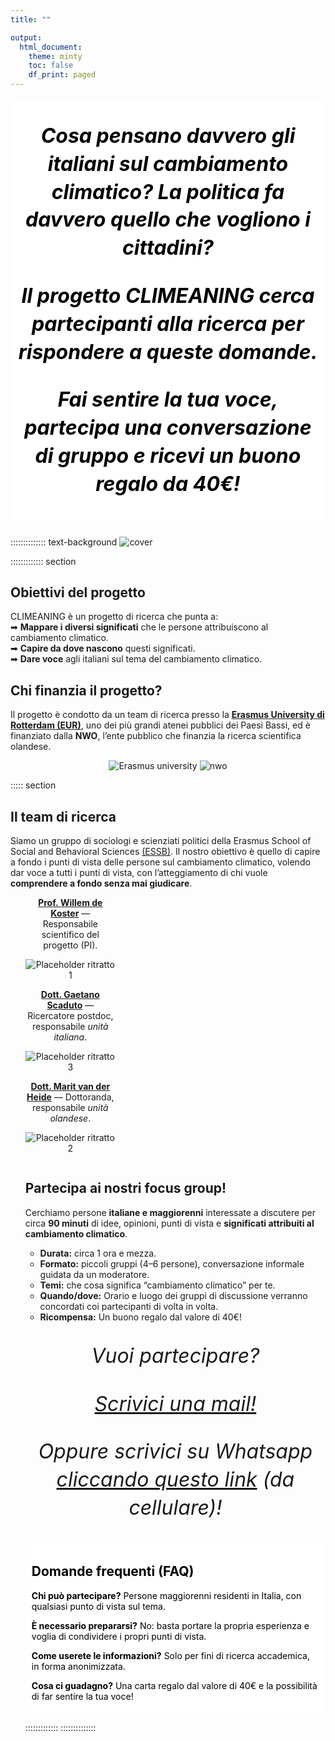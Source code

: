 ```yaml
---
title: ""

output:
  html_document:
    theme: minty
    toc: false
    df_print: paged
---
```


```{=html}
<style>
  body {
    background-image: url("background.jpg");
    background-attachment: fixed;
    background-size: cover;
    background-repeat: no-repeat;
  }

  /* intro callout */
  .text-background {
    background-color: rgba(255, 255, 255, 1);
    color: black;
    padding: 5px 10px;
    display: inline-block;
  }

  /* make the cards transparent and slightly wider */
  .grid > .card {
    background-color: rgba(255, 255, 255, 0.8); /* transparency */
    box-shadow: 0 4px 12px rgba(0,0,0,0.15);    /* optional soft shadow */
    border: none;
    padding: 1rem;
    border-radius: 12px;
  }

  /* widen the grid container itself */
  .grid {
    max-width: 1200px;     /* adjust as needed */
    margin-left: auto;
    margin-right: auto;
    gap: 1.5rem;           /* spacing between cards */
  }

  /* responsive columns: 1 on phone, 2 on tablet, 3 on desktop */
  @media (max-width: 640px) {
    .grid { grid-template-columns: 1fr; }
  }
  @media (min-width: 641px) and (max-width: 1024px) {
    .grid { grid-template-columns: repeat(2, 1fr); }
  }
  @media (min-width: 1025px) {
    .grid { grid-template-columns: repeat(3, 1fr); }
  }
  
  /* Mobile fixes */
  @media (max-width: 640px) {
    /* Make the intro box use the full width on phones */
    .text-background {
      display: block;       /* was inline-block */
      width: 100%;
      box-sizing: border-box;
      padding: 10px 12px;   /* keep the nice padded look */
    }

    /* Let each column take the full width when stacked */
    .columns > .column {
      width: 100% !important;
    }

    /* Center and size the photo nicely on mobile */
    .hero-photo {
      display: block;
      margin: 0.5rem auto 1rem;                 /* center */
      width: clamp(220px, 70vw, 360px);         /* responsive width */
      height: auto;
    }
  }
  
  .intro-line{
  font-style: italic;
  text-align: center;
  font-size: clamp(1.2rem, 1rem + 2vw, 2rem); /* ~20–32px responsive */
  line-height: 1.4;
  margin: 1rem auto 1.5rem;
  max-width: 900px; /* keeps it readable on wide screens */
  display: block;
}

 .pictures{
    text-align: center;
    display: block;
}

.center-text { text-align: center; }

/* Center standalone images */
.centered-img {
  display: block;
  margin: 0.5rem auto;
  height: auto; /* keep aspect ratio if you set width */
}

</style>
```

::: {.intro-line .text-background}
**Cosa pensano davvero gli italiani sul cambiamento climatico? La politica fa davvero quello che vogliono i cittadini?**

**Il progetto CLIMEANING cerca partecipanti alla ricerca per rispondere a queste domande.**

**Fai sentire la tua voce, partecipa una conversazione di gruppo e ricevi un buono regalo da 40€!**
:::

:::::::::::::: text-background
![](cover.jpg){alt="cover" fig-align="center"}

::::::::::::: section
<h2>**Obiettivi del progetto**</h2>

<p>

CLIMEANING è un progetto di ricerca che punta a:<br> ➡ <strong>Mappare i diversi significati</strong> che le persone attribuiscono al cambiamento climatico.<br> ➡ <strong>Capire da dove nascono</strong> questi significati.<br> ➡ <strong>Dare voce</strong> agli italiani sul tema del cambiamento climatico.

:::: section
<h2>**Chi finanzia il progetto**?</h2>

<p class="quote">

Il progetto è condotto da un team di ricerca presso la <strong> [Erasmus University di Rotterdam (EUR)](#0)</strong>, uno dei più grandi atenei pubblici dei Paesi Bassi, ed è finanziato dalla <strong>NWO</strong>, l'ente pubblico che finanzia la ricerca scientifica olandese.

</p>

::: {.centered-img .center-text}
<img src="erasmus.jpg" alt="Erasmus university"/> <img src="nwo.jpg" alt="nwo"/>
:::
::::

::::: section
<h2>**Il team di ricerca**</h2>

Siamo un gruppo di sociologi e scienziati politici della Erasmus School of Social and Behavioral Sciences [(ESSB)](https://www.eur.nl/en/essb). Il nostro obiettivo è quello di capire a fondo i punti di vista delle persone sul cambiamento climatico, volendo dar voce a tutti i punti di vista, con l'atteggiamento di chi vuole **comprendere a fondo senza mai giudicare**.

<ul>
:::: centered-img
::: center-text

::: {.column width="30%"}
<li><strong>[Prof. Willem de Koster](https://www.willemdekoster.nl/)</strong> — Responsabile scientifico del progetto (PI).</li>

<img src="dekoster.jpg" alt="Placeholder ritratto 1"/>
:::

::: {.column width="30%"}
<li><strong>[Dott. Gaetano Scaduto](https://gaetanoscaduto.quarto.pub/home/)</strong> — Ricercatore postdoc, responsabile <em>unità italiana</em>.</li>

<img src="gaetano.jpg" alt="Placeholder ritratto 3"/>
:::

::: {.column width="30%"}
<li><strong>[Dott. Marit van der Heide](https://www.eur.nl/people/marit-van-der-heide)</strong> — Dottoranda, responsabile <em>unità olandese</em>.</li>

<img src="marit.jpg" alt="Placeholder ritratto 2"/>

:::
:::
::::

::::: {#dettagli .section}
<h2>**Partecipa ai nostri focus group!**</h2>

<p class="lead">

Cerchiamo persone <strong>italiane e maggiorenni</strong> interessate a discutere per circa <strong>90 minuti</strong> di idee, opinioni, punti di vista e <strong>significati attribuiti al cambiamento climatico</strong>.

</p>

<ul>

<li><strong>Durata:</strong> circa 1 ora e mezza.</li>

<li><strong>Formato:</strong> piccoli gruppi (4–6 persone), conversazione informale guidata da un moderatore.</li>

<li><strong>Temi:</strong> che cosa significa “cambiamento climatico” per te.</li>

<li><strong>Quando/dove:</strong> Orario e luogo dei gruppi di discussione verranno concordati coi partecipanti di volta in volta.</li>

<li><strong>Ricompensa:</strong> Un buono regalo dal valore di 40€!</li>

</ul>

:::: quote
::: intro-line
Vuoi partecipare?

<p><a class="btn btn-primary btn-lg"
     href="mailto:scaduto@essb.eur.nl?subject=Interesse%20Focus%20Group%20CLIMEANING&body=Ciao%20Gaetano%2C%0Ami%20chiamo%20[Nome]%20e%20vorrei%20partecipare%20ai%20focus%20group.%0A%C2%B7%20Citt%C3%A0%3A%20%0A%C2%B7%20Disponibilit%C3%A0%3A%20%0A%C2%B7%20Contatto%20telefono%20(opz.)%3A%20%0A"
     aria-label="Invia email di interesse">Scrivici una mail!</a></p>

Oppure scrivici su Whatsapp [cliccando questo link](https://api.whatsapp.com/send?phone=+393208140513&text=Ciao%20Gaetano,%20mi%20piacere%20prendere%20parte%20alla%20ricerca.%20Potresti%20darmi%20qualche%20informazione%20in%20pi%C3%B9?) (da cellulare)!
:::
::::
:::::

:::: text-background
::: section
<h2>**Domande frequenti (FAQ)**</h2>

<p><strong>Chi può partecipare?</strong> Persone maggiorenni residenti in Italia, con qualsiasi punto di vista sul tema.</p>

<p><strong>È necessario prepararsi?</strong> No: basta portare la propria esperienza e voglia di condividere i propri punti di vista.</p>

<p><strong>Come userete le informazioni?</strong> Solo per fini di ricerca accademica, in forma anonimizzata.</p>

<p><strong>Cosa ci guadagno?</strong> Una carta regalo dal valore di 40€ e la possibilità di far sentire la tua voce!</p>
:::
::::
:::::::::::::
::::::::::::::
